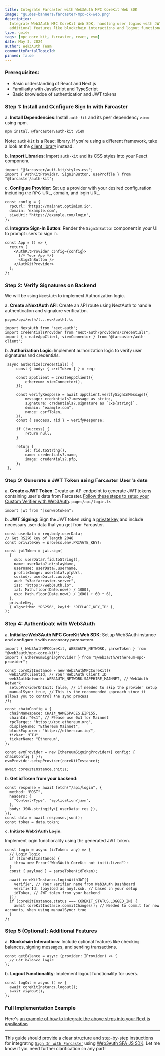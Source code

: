 ```yaml
---
title: Integrate Farcaster with Web3Auth MPC CoreKit Web SDK
image: "guides-banners/farcaster-mpc-ck-web.png"
description:
  Integrate Web3Auth MPC CoreKit Web SDK, handling user logins with JWT tokens, and adding
  additional features like blockchain interactions and logout functionality.
type: guide
tags: [mpc core kit, farcaster, react, evm]
date: May 8, 2024
author: Web3Auth Team
communityPortalTopicId:
pinned: false
---
```



<SEO
  title="Integrate Farcaster with Web3Auth MPC CoreKit Web SDK"
  description="Learn how to integrate Web3Auth MPC CoreKit Web SDK, handling user logins with JWT tokens, and adding additional features like blockchain interactions and logout functionality."
  image="https://web3auth.io/docs/guides-banners/farcaster-mpc-ck-web.png"
  slug="/guides/farcaster-mpc-core-kit-web"
/>

### Prerequisites:

- Basic understanding of React and Next.js
- Familiarity with JavaScript and TypeScript
- Basic knowledge of authentication and JWT tokens

### Step 1: Install and Configure Sign In with Farcaster

a. **Install Dependencies**: Install `auth-kit` and its peer dependency `viem` using npm.

```bash
npm install @farcaster/auth-kit viem
```

Note: `auth-kit` is a React library. If you're using a different framework, take a look at the
[client library](https://docs.farcaster.xyz/auth-kit/client/introduction) instead.

b. **Import Libraries**: Import `auth-kit` and its CSS styles into your React component.

```tsx
import "@farcaster/auth-kit/styles.css";
import { AuthKitProvider, SignInButton, useProfile } from "@farcaster/auth-kit";
```

c. **Configure Provider**: Set up a provider with your desired configuration including the RPC URL,
domain, and login URL.

```tsx
const config = {
  rpcUrl: "https://mainnet.optimism.io",
  domain: "example.com",
  siweUri: "https://example.com/login",
};
```

d. **Integrate Sign-In Button**: Render the `SignInButton` component in your UI to prompt users to
sign in.

```tsx
const App = () => {
  return (
    <AuthKitProvider config={config}>
      {/* Your App */}
      <SignInButton />
    </AuthKitProvider>
  );
};
```

### Step 2: Verify Signatures on Backend

We will be using `NextAuth` to implement Authorization logic.

a. **Create a NextAuth API**: Create an API route using NextAuth to handle authentication and
signature verification.

`pages/api/auth/[...nextauth].ts`

```tsx
import NextAuth from "next-auth";
import CredentialsProvider from "next-auth/providers/credentials";
import { createAppClient, viemConnector } from "@farcaster/auth-client";
```

b. **Authorization Logic**: Implement authorization logic to verify user signatures and credentials.

```tsx
 async authorize(credentials) {
     const { body: { csrfToken } } = req;

     const appClient = createAppClient({
         ethereum: viemConnector(),
     });

     const verifyResponse = await appClient.verifySignInMessage({
         message: credentials?.message as string,
         signature: credentials?.signature as `0x${string}`,
         domain: "example.com",
         nonce: csrfToken,
     });
     const { success, fid } = verifyResponse;

     if (!success) {
         return null;
     }

     return {
         id: fid.toString(),
         name: credentials?.name,
         image: credentials?.pfp,
     };
 },
```

### Step 3: Generate a JWT Token using Farcaster User's data

a. **Create a JWT Token**: Create an API endpoint to generate JWT tokens containing user's data from
Farcaster.
[Follow these steps to setup your Custom Verifier with Web3Auth](/docs/auth-provider-setup/byo-jwt-provider/#set-up-custom-jwt-verifier).
`pages/api/login.ts`

```tsx
import jwt from "jsonwebtoken";
```

b. **JWT Signing**: Sign the JWT token using a
[private key](/docs/auth-provider-setup/byo-jwt-provider/jsonwebtoken#generate-private-key) and
include necessary user data that you get from Farcaster.

```tsx
const userData = req.body.userData;
// Get RS256 key of length 2048
const privateKey = process.env.PRIVATE_KEY!;

const jwtToken = jwt.sign(
  {
    sub: userData?.fid.toString(),
    name: userData?.displayName,
    username: userData?.username,
    profileImage: userData?.pfpUrl,
    custody: userData?.custody,
    aud: "w3a:farcaster-server",
    iss: "https://web3auth.io",
    iat: Math.floor(Date.now() / 1000),
    exp: Math.floor(Date.now() / 1000) + 60 * 60,
  },
  privateKey,
  { algorithm: "RS256", keyid: "REPLACE_KEY_ID" },
);
```

### Step 4: Authenticate with Web3Auth

a. **Initialize Web3Auth MPC CoreKit Web SDK**: Set up Web3Auth instance and configure it with
necessary parameters.

```tsx
import { Web3AuthMPCCoreKit, WEB3AUTH_NETWORK, parseToken } from "@web3auth/mpc-core-kit";
import { EthereumSigningProvider } from "@web3auth/ethereum-mpc-provider";

const coreKitInstance = new Web3AuthMPCCoreKit({
  web3AuthClientId, // Your Web3Auth Client ID
  web3AuthNetwork: WEB3AUTH_NETWORK.SAPPHIRE_MAINNET, // Web3Auth Network
  setupProviderOnInit: false, // if needed to skip the provider setup
  manualSync: true, // This is the recommended approach since it allows you to control the sync process
});

const chainConfig = {
  chainNamespace: CHAIN_NAMESPACES.EIP155,
  chainId: "0x1", // Please use 0x1 for Mainnet
  rpcTarget: "https://rpc.ethereum.org",
  displayName: "Ethereum Mainnet",
  blockExplorer: "https://etherscan.io/",
  ticker: "ETH",
  tickerName: "Ethereum",
};

const evmProvider = new EthereumSigningProvider({ config: { chainConfig } });
evmProvider.setupProvider(coreKitInstance);

await coreKitInstance.init();
```

b. **Get idToken from your backend**:

```tsx
const response = await fetch("/api/login", {
  method: "POST",
  headers: {
    "Content-Type": "application/json",
  },
  body: JSON.stringify({ userData: res }),
});
const data = await response.json();
const token = data.token;
```

c. **Initiate Web3Auth Login**:

Implement login functionality using the generated JWT token.

```tsx
const login = async (idToken: any) => {
  // Login logic
  if (!coreKitInstance) {
    throw new Error("Web3Auth CoreKit not initialized");
  }
  const { payload } = parseToken(idToken);

  await coreKitInstance.loginWithJWT({
    verifier, // Your verifier name from Web3Auth Dashboard
    verifierId: (payload as any).sub, // based on your setup
    idToken, // JWT token from your backend
  });
  if (coreKitInstance.status === COREKIT_STATUS.LOGGED_IN) {
    await coreKitInstance.commitChanges(); // Needed to commit for new accounts, when using manualSync: true
  }
};
```

### Step 5 (Optional): Additional Features

a. **Blockchain Interactions**: Include optional features like checking balances, signing messages,
and sending transactions.

```tsx
const getBalance = async (provider: IProvider) => {
  // Get balance logic
};
```

b. **Logout Functionality**: Implement logout functionality for users.

```tsx
const logOut = async () => {
  await coreKitInstance.logout();
  await signOut();
};
```

### Full Implementation Example

Here's
[an example of how to integrate the above steps into your Next.js application](https://github.com/Web3Auth/web3auth-core-kit-examples/tree/main/mpc-core-kit-web/mpc-core-kit-farcaster)

---

This guide should provide a clear structure and step-by-step instructions for integrating
[`Sign In with Farcaster`](https://docs.farcaster.xyz/auth-kit/installation) using
[Web3Auth SFA JS SDK](https://web3auth.io/docs/sdk/sfa/sfa). Let me know if you need further
clarification on any part!
